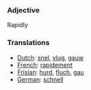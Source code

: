 ===Adjective===
Rapidly

===Translations===
*[[Dutch]]: [[snel]], [[vlug]], [[gauw]]
*[[French]]: [[rapidement]]
*[[Frisian]]: [[hurd]], [[fluch]], [[gau]]
*[[German]]: [[schnell]]